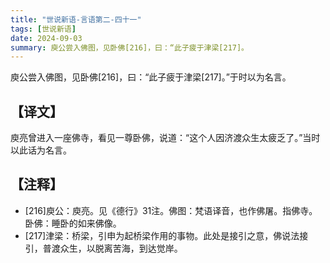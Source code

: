 ```yaml
---
title: "世说新语-言语第二-四十一"
tags: [世说新语]
date: 2024-09-03
summary: 庾公尝入佛图，见卧佛[216]，曰：“此子疲于津梁[217]。
---
```


庾公尝入佛图，见卧佛[216]，曰：“此子疲于津梁[217]。”于时以为名言。

## 【译文】

庾亮曾进入一座佛寺，看见一尊卧佛，说道：“这个人因济渡众生太疲乏了。”当时以此话为名言。

## 【注释】

- [216]庾公：庾亮。见《德行》31注。佛图：梵语译音，也作佛屠。指佛寺。卧佛：睡卧的如来佛像。
- [217]津梁：桥梁，引申为起桥梁作用的事物。此处是接引之意，佛说法接引，普渡众生，以脱离苦海，到达觉岸。
